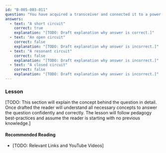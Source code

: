 ```yaml
---
id: "B-005-003-011"
question: "You have acquired a transceiver and connected it to a power supply. When you switch on the power supply, its fuse blows immediately. What circuit malfunction caused the fuse to blow?"
answers:
  - text: "A short circuit"
    correct: true
    explanation: "[TODO: Draft explanation why answer is correct.]"
  - text: "An open circuit"
    correct: false
    explanation: "[TODO: Draft explanation why answer is incorrect.]"
  - text: "A resonant circuit"
    correct: false
    explanation: "[TODO: Draft explanation why answer is incorrect.]"
  - text: "A closed circuit"
    correct: false
    explanation: "[TODO: Draft explanation why answer is incorrect.]"
---
```


### Lesson

[TODO: This section will explain the concept behind the question in detail. Once drafted the reader will understand all necessary concepts to answer the question confidently and correctly. The lesson will follow pedagogy best-practices and assume the reader is starting with no previous knowledge.]

#### Recommended Reading

- [TODO: Relevant Links and YouTube Videos]
